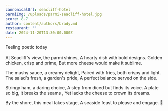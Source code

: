 ```yaml
---
cannonicalUrl: seacliff-hotel
parmiImg: /uploads/parmi-seacliff-hotel.jpg
score: 8.7
author: content/authors/brady.md
restaurant: ''
date: 2024-11-20T13:30:00.000Z
---
```


Feeling poetic today\
\
At Seacliff's view, the parmi shines,
A hearty dish with bold designs.
Golden chicken, crisp and prime,
But more cheese would make it sublime.

The mushy sauce, a creamy delight,
Paired with fries, both crispy and light.
The salad's fresh, a garden's pride,
A perfect balance served on the side.

Stringy ham, a daring choice,
A step from diced but finds its voice.
A plate so big, it breaks the seams ,
Yet lacks the cheese to crown its dreams.

By the shore, this meal takes stage,
A seaside feast to please and engage. 🌊
